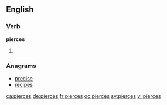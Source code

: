 ==English==

===Verb===
'''pierces'''

# {{third-person singular of|pierce}}

===Anagrams===
* [[precise#English|precise]]
* [[recipes#English|recipes]]

[[ca:pierces]]
[[de:pierces]]
[[fr:pierces]]
[[oc:pierces]]
[[sv:pierces]]
[[vi:pierces]]